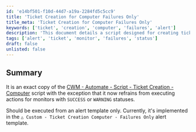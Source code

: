```yaml
---
id: 'e14bf501-f10d-44d7-a19a-2284fd5c5cc9'
title: 'Ticket Creation for Computer Failures Only'
title_meta: 'Ticket Creation for Computer Failures Only'
keywords: ['ticket', 'creation', 'computer', 'failures', 'alert']
description: 'This document details a script designed for creating tickets specifically for computer failures, avoiding execution for monitors with SUCCESS or WARNING statuses. It is intended to be run from an alert template, specifically the Custom - Ticket Creation Computer - Failures Only template.'
tags: ['alert', 'ticket', 'monitor', 'failures', 'status']
draft: false
unlisted: false
---
```

## Summary

It is an exact copy of the [CWM - Automate - Script - Ticket Creation - Computer](https://proval.itglue.com/DOC-5078775-9098338) script with the exception that it now refrains from executing actions for monitors with `SUCCESS` or `WARNING` statuses.

Should be executed from an alert template only. Currently, it's implemented in the `△ Custom - Ticket Creation Computer - Failures Only` alert template.











